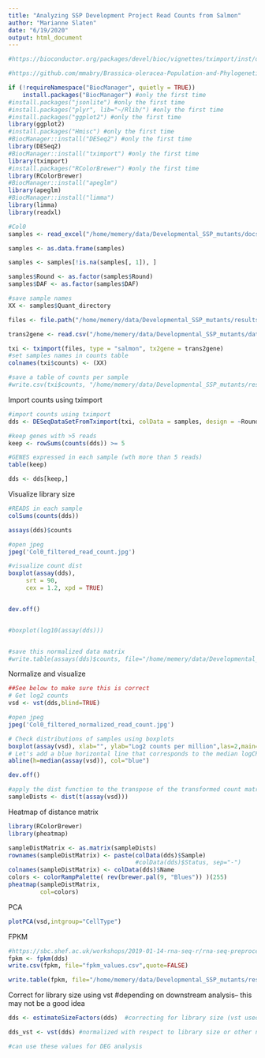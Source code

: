 ```yaml
---
title: "Analyzing SSP Development Project Read Counts from Salmon"
author: "Marianne Slaten"
date: "6/19/2020"
output: html_document
---
```



```r
#https://bioconductor.org/packages/devel/bioc/vignettes/tximport/inst/doc/tximport.html

#https://github.com/mmabry/Brassica-oleracea-Population-and-Phylogenetics#14-salmon-httpscombine-labgithubiosalmongetting_started
```

```r
if (!requireNamespace("BiocManager", quietly = TRUE))
    install.packages("BiocManager") #only the first time
#install.packages("jsonlite") #only the first time
#install.packages("plyr", lib="~/Rlib/") #only the first time
#install.packages("ggplot2") #only the first time
library(ggplot2)
#install.packages("Hmisc") #only the first time
#BiocManager::install("DESeq2") #only the first time
library(DESeq2)
#BiocManager::install("tximport") #only the first time
library(tximport)
#install.packages("RColorBrewer") #only the first time
library(RColorBrewer)
#BiocManager::install("apeglm")
library(apeglm)
#BiocManager::install("limma")
library(limma)
library(readxl)
```

```r

#Col0
samples <- read_excel("/home/memery/data/Developmental_SSP_mutants/docs/SSP_developmental_project_sample_info_05222020.xlsx", sheet="Col0")

samples <- as.data.frame(samples)

samples <- samples[!is.na(samples[, 1]), ]

samples$Round <- as.factor(samples$Round)
samples$DAF <- as.factor(samples$DAF)

#save sample names
XX <- samples$Quant_directory

files <- file.path("/home/memery/data/Developmental_SSP_mutants/results/salmon_out/quants", samples$Quant_directory, "quant.sf")

trans2gene <- read.csv("/home/memery/data/Developmental_SSP_mutants/data/trans2gene.csv", header=TRUE)

txi <- tximport(files, type = "salmon", tx2gene = trans2gene)
#set samples names in counts table
colnames(txi$counts) <- (XX)

#save a table of counts per sample
#write.csv(txi$counts, "/home/memery/data/Developmental_SSP_mutants/results/salmon_out/txi_Col0.csv") 


```

Import counts using tximport
```r

#import counts using tximport
dds <- DESeqDataSetFromTximport(txi, colData = samples, design = ~Round+DAF)

#keep genes with >5 reads
keep <- rowSums(counts(dds)) >= 5

#GENES expressed in each sample (wth more than 5 reads)
table(keep)

dds <- dds[keep,]

```


Visualize library size
```r
#READS in each sample
colSums(counts(dds)) 

assays(dds)$counts

#open jpeg
jpeg('Col0_filtered_read_count.jpg')

#visualize count dist
boxplot(assay(dds),  
     srt = 90,
     cex = 1.2, xpd = TRUE)


dev.off()


#boxplot(log10(assay(dds)))


#save this normalized data matrix 
#write.table(assays(dds)$counts, file="/home/memery/data/Developmental_SSP_mutants/results/salmon_out/filtered_counts_Col0.txt", sep="\t", quote=F, col.names=NA)

```

Normalize and visualize
```r
##See below to make sure this is correct
# Get log2 counts
vsd <- vst(dds,blind=TRUE)

#open jpeg
jpeg('Col0_filtered_normalized_read_count.jpg')

# Check distributions of samples using boxplots
boxplot(assay(vsd), xlab="", ylab="Log2 counts per million",las=2,main="Col0 Normalised Distributions")
# Let's add a blue horizontal line that corresponds to the median logCPM
abline(h=median(assay(vsd)), col="blue")

dev.off()

#apply the dist function to the transpose of the transformed count matrix to get sample-to-sample distances.
sampleDists <- dist(t(assay(vsd)))


```

Heatmap of distance matrix
```r
library(RColorBrewer)
library(pheatmap)

sampleDistMatrix <- as.matrix(sampleDists)
rownames(sampleDistMatrix) <- paste(colData(dds)$Sample)
                                    #colData(dds)$Status, sep="-")
colnames(sampleDistMatrix) <- colData(dds)$Name
colors <- colorRampPalette( rev(brewer.pal(9, "Blues")) )(255)
pheatmap(sampleDistMatrix,
         col=colors)
```

PCA
```r
plotPCA(vsd,intgroup="CellType")
```


FPKM
```r
#https://sbc.shef.ac.uk/workshops/2019-01-14-rna-seq-r/rna-seq-preprocessing.nb.html
fpkm <- fpkm(dds)
write.csv(fpkm, file="fpkm_values.csv",quote=FALSE)

write.table(fpkm, file="/home/memery/data/Developmental_SSP_mutants/results/salmon_out/fpkm_filtered_counts_Col0.txt", sep="\t", quote=F, col.names=NA)


```





Correct for library size using vst
#depending on downstream analysis-- this may not be a good idea
```r

dds <- estimateSizeFactors(dds)  #correcting for library size (vst used instead of rlog because library sizes are same-- both produce log2 data)

dds_vst <- vst(dds) #normalized with respect to library size or other normalization factors.

#can use these values for DEG analysis

```




